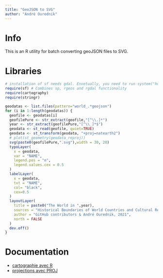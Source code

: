 ```yaml
---
title: "GeoJSON to SVG"
author: "André Ourednik"
---
```


# Info

This is an R utility for batch converting geoJSON files to SVG.

# Libraries

```r
# installation of sf needs gdal. Envetually, you need to run system("hombrew install gdal") before. 
require(sf) # Combines sp, rgeos and rgdal functionality
require(cartography)
require(stringr)
```

```r
geodatas <- list.files(pattern="world_.*geojson")
for (i in 1:length(geodatas)) {
  geofile <- geodatas[i]
  geofilePure <- str_extract(geofile,"[^\\.]*")
  year <- str_extract(geofilePure,"[^\\_]*$")
  geodata <- st_read(geofile, quiet=TRUE)
  geodata <- st_transform(geodata, "+proj=natearth2")
  # plot(st_geometry(geodata_reproj))
  svg(paste0(geofilePure,".svg"),width = 30, 20)
  typoLayer(
    x = geodata,
    var = "NAME",
    legend.pos = "n",
    legend.values.cex = 0.5
  )
  labelLayer(
    x = geodata, 
    txt = "NAME", 
    col= "black",
    cex=0.5
  )
  layoutLayer(
    title = paste0("The World in ",year), 
    sources = "Historical Boundaries of World Countries and Cultural Regions. https://github.com/aourednik/historical-basemaps", 
    author = "GitHub contributors & André Ourednik, 2021",
    north = FALSE
  )
  dev.off()
}
```


# Documentation

* [cartographie avec R](https://rcarto.github.io/carto_avec_r/)
* [projections avec PROJ](https://proj.org/operations/projections/)
